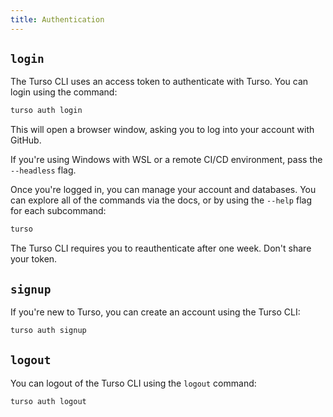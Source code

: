 ```yaml
---
title: Authentication
---
```


## `login`

The Turso CLI uses an access token to authenticate with Turso. You can login using the command:

```bash
turso auth login
```

This will open a browser window, asking you to log into your account with GitHub.

<Note>

If you're using Windows with WSL or a remote CI/CD environment, pass the `--headless` flag.

</Note>

Once you're logged in, you can manage your account and databases. You can explore all of the commands via the docs, or by using the `--help` flag for each subcommand:

```bash
turso
```

<Info>

The Turso CLI requires you to reauthenticate after one week. Don't share your token.

</Info>

## `signup`

If you're new to Turso, you can create an account using the Turso CLI:

```bash
turso auth signup
```

## `logout`

You can logout of the Turso CLI using the `logout` command:

```bash
turso auth logout
```
